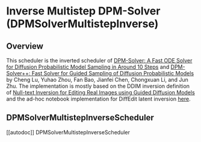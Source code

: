 <!--Copyright 2023 The HuggingFace Team. All rights reserved.

Licensed under the Apache License, Version 2.0 (the "License"); you may not use this file except in compliance with
the License. You may obtain a copy of the License at

http://www.apache.org/licenses/LICENSE-2.0

Unless required by applicable law or agreed to in writing, software distributed under the License is distributed on
an "AS IS" BASIS, WITHOUT WARRANTIES OR CONDITIONS OF ANY KIND, either express or implied. See the License for the
specific language governing permissions and limitations under the License.
-->

# Inverse Multistep DPM-Solver (DPMSolverMultistepInverse)

## Overview

This scheduler is the inverted scheduler of [DPM-Solver: A Fast ODE Solver for Diffusion Probabilistic Model Sampling in Around 10 Steps](https://arxiv.org/abs/2206.00927) and [DPM-Solver++: Fast Solver for Guided Sampling of Diffusion Probabilistic Models
](https://arxiv.org/abs/2211.01095) by Cheng Lu, Yuhao Zhou, Fan Bao, Jianfei Chen, Chongxuan Li, and Jun Zhu.
The implementation is mostly based on the DDIM inversion definition of [Null-text Inversion for Editing Real Images using Guided Diffusion Models](https://arxiv.org/pdf/2211.09794.pdf) and the ad-hoc notebook implementation for DiffEdit latent inversion [here](https://github.com/Xiang-cd/DiffEdit-stable-diffusion/blob/main/diffedit.ipynb).

## DPMSolverMultistepInverseScheduler
[[autodoc]] DPMSolverMultistepInverseScheduler

